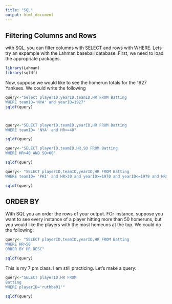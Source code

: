 ```yaml
---
title: "SQL"
output: html_document
---
```

## Filtering Columns and Rows

with SQL, you can filter columns with SELECT and rows with WHERE.  Lets try an expample with the Lahman baseball database. First, we need to load the appropriate packages. 
```r
library(Lahman)
library(sqldf)
```
Now, suppose we would like to see the homerun totals for the 1927 Yankees. We could write the following

```r
query<-"Select playerID,yearID,teamID,HR FROM Batting 
WHERE teamID='NYA' and yearID=1927"
sqldf(query)




```






```r
query<-"SELECT playerID,teamID,yearID,HR FROM Batting 
WHERE teamID= 'NYA' and HR>=40"

sqldf(query)
```

```r
query<-"SELECT playerID,teamID,HR,SO FROM Batting
WHERE HR>40 AND SO<60"

sqldf(query)
```

```r
query<- "SELECT playerID,teamID,yearID,HR FROM Batting
WHERE teamID= 'PHI' and HR>30 and yearID>=1970 and yearID<=1979 and HR>30"

sqldf(query)
```

## ORDER BY

With SQL you an order the rows of your output. FOr instance, suppose you want to see every instance of a player hitting more than 50 homeruns, but you would like the players with the most homeuns at the top. We could do the following:

```r
query<- "SELECT playerID,teamID,yearID,HR FROM Batting
WHERE HR>50
ORDER BY HR DESC"

sqldf(query)
```

This is my 7 pm class. I am still practicing. Let's make a query:

```r

query<-"SELECT playerID,HR FROM
Batting
WHERE playerID='ruthba01'"

sqldf(query)


```

